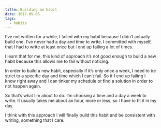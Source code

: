 ```yaml
---
title: Building an habit
date: 2017-05-05
tags:
  - habits
---
```


I’ve not written for a while, I failed with my habit because I didn’t actually build one. I’ve never had a day and time to write. I committed with myself, that I had to write at least once but I end up failing a lot of times.

I learn that for me, this kind of approach it’s not good enough to build a new habit because this allows me to fail without noticing.

In order to build a new habit, especially if it’s only once a week, I need to be strict to a specific day and time which I can’t fail. So if I end up failing I know right away and I can tinker my schedule or find a solution in order to not happen again.

So that’s what I’m about to do. I’m choosing a time and a day a week to write. It usually takes me about an hour, more or less, so I have to fit it in my day.

I think with this approach I will finally build this habit and be consistent with writing, something that I care.
